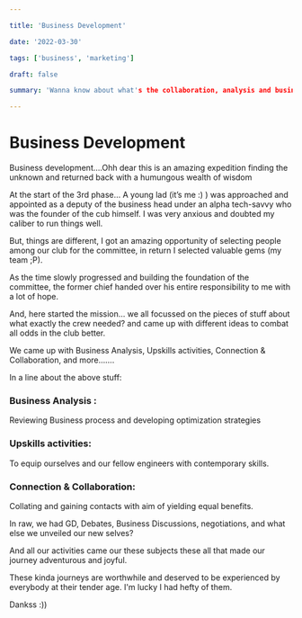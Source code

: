 ```yaml
---

title: 'Business Development'

date: '2022-03-30'

tags: ['business', 'marketing']

draft: false

summary: 'Wanna know about what's the collaboration, analysis and business proposals done in the phase, check it out here'

---
```


# Business Development

Business development….Ohh dear this is an amazing expedition finding the unknown and returned back with a humungous wealth of wisdom

At the start of the 3rd phase… A young lad (it’s me :) ) was approached and appointed as a deputy of the business head under an alpha tech-savvy who was the founder of the cub himself. I was very anxious and doubted my caliber to run things well.

But, things are different, I got an amazing opportunity of selecting people among our club for the committee, in return I selected valuable gems (my team ;P).

As the time slowly progressed and building the foundation of the committee, the former chief handed over his entire responsibility to me with a lot of hope.

And, here started the mission… we all focussed on the pieces of stuff about what exactly the crew needed? and came up with different ideas to combat all odds in the club better.

We came up with Business Analysis, Upskills activities, Connection & Collaboration, and more…….

In a line about the above stuff:

### Business Analysis :

Reviewing Business process and developing optimization strategies



### Upskills activities:

To equip ourselves and our fellow engineers with contemporary skills.

 
### Connection & Collaboration:

Collating and gaining contacts with aim of yielding equal benefits.

In raw, we had GD, Debates, Business Discussions, negotiations, and what else we unveiled our new selves?

And all our activities came our these subjects these all that made our journey adventurous and joyful.

These kinda journeys are worthwhile and deserved to be experienced by everybody at their tender age. I'm lucky I had hefty of them.

Dankss :))
